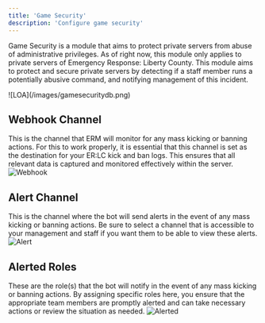 ```yaml
---
title: 'Game Security'
description: 'Configure game security'
---
```


Game Security is a module that aims to protect private servers from abuse of administrative privileges. As of right now, this module only applies to private servers of Emergency Response: Liberty County. This module aims to protect and secure private servers by detecting if a staff member runs a potentially abusive command, and notifying management of this incident.

<Frame caption="Game Security - ermbot.xyz">
  ![LOA](/images/gamesecuritydb.png)
</Frame>

## Webhook Channel

This is the channel that ERM will monitor for any mass kicking or banning actions. For this to work properly, it is essential that this channel is set as the destination for your ER:LC kick and ban logs. This ensures that all relevant data is captured and monitored effectively within the server.
![Webhook](/images/webhookchanneldb.png)

## Alert Channel

This is the channel where the bot will send alerts in the event of any mass kicking or banning actions. Be sure to select a channel that is accessible to your management and staff if you want them to be able to view these alerts.
![Alert](/images/alertchanneldb.png)

## Alerted Roles

These are the role(s) that the bot will notify in the event of any mass kicking or banning actions. By assigning specific roles here, you ensure that the appropriate team members are promptly alerted and can take necessary actions or review the situation as needed.
![Alerted](/images/alertedrolesdb.png)